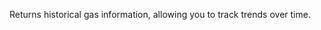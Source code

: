 
Returns historical gas information, allowing you to track trends over time. <CreditCost network="evm" method="eth_feeHistory" />
